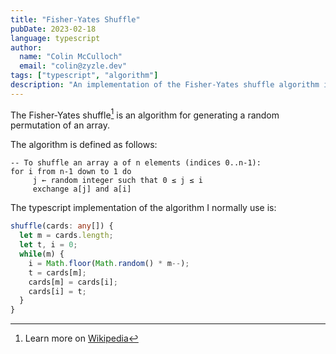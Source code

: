 ```yaml
---
title: "Fisher-Yates Shuffle"
pubDate: 2023-02-18
language: typescript
author:
  name: "Colin McCulloch"
  email: "colin@zyzle.dev"
tags: ["typescript", "algorithm"]
description: "An implementation of the Fisher-Yates shuffle algorithm in TypeScript."
---
```


The Fisher-Yates shuffle[^1] is an algorithm for generating a random permutation of an array.

[^1]: Learn more on [Wikipedia](https://en.wikipedia.org/wiki/Fisher%E2%80%93Yates_shuffle)

The algorithm is defined as follows:

```plaintext showLineNumbers=false
-- To shuffle an array a of n elements (indices 0..n-1):
for i from n-1 down to 1 do
     j ← random integer such that 0 ≤ j ≤ i
     exchange a[j] and a[i]
```

The typescript implementation of the algorithm I normally use is:

```ts title="shuffle.ts"
shuffle(cards: any[]) {
  let m = cards.length;
  let t, i = 0;
  while(m) {
    i = Math.floor(Math.random() * m--);
    t = cards[m];
    cards[m] = cards[i];
    cards[i] = t;
  }
}
```